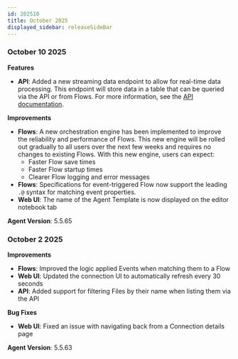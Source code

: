 ```yaml
---
id: 202510
title: October 2025
displayed_sidebar: releaseSideBar
---
```


### October 10 2025

**Features**
- **API**: Added a new streaming data endpoint to allow for real-time data processing. This endpoint will store data in a table that can be queried via the API or from Flows. For more information, see the [API documentation](../api/stream-data).

**Improvements**
- **Flows**: A new orchestration engine has been implemented to improve the reliability and performance of Flows. This new engine will be rolled out gradually to all users over the next few weeks and requires no changes to existing Flows. With this new engine, users can expect:
  - Faster Flow save times 
  - Faster Flow startup times 
  - Clearer Flow logging and error messages
- **Flows**: Specifications for event-triggered Flow now support the leading `.@` syntax for matching event properties.
- **Web UI**: The name of the Agent Template is now displayed on the editor notebook tab

**Agent Version**: 5.5.65


### October 2 2025

**Improvements**
- **Flows**: Improved the logic applied Events when matching them to a Flow
- **Web UI**: Updated the connection UI to automatically refresh every 30 seconds
- **API**: Added support for filtering Files by their name when listing them via the API

**Bug Fixes**
- **Web UI**: Fixed an issue with navigating back from a Connection details page

**Agent Version**: 5.5.63

